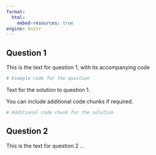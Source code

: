 ```yaml
---
format:
  html:
    embed-resources: true
engine: knitr
---
```


## Question 1

This is the text for question 1, with its accompanying code 

```r
# Example code for the question
```

::: {.content-visible when-profile="python-solutions"}
Text for the solution to question 1.

You can include additional code chunks if required.

```r
# Additional code chunk for the solution
```
:::

## Question 2

This is the text for question 2 ...
